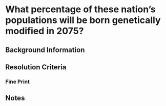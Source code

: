 
# What percentage of these nation's populations will be born genetically modified in 2075?

## Background Information

## Resolution Criteria

### Fine Print

## Notes
